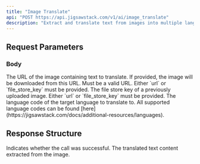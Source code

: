 ```yaml
---
title: "Image Translate"
api: "POST https://api.jigsawstack.com/v1/ai/image_translate"
description: "Extract and translate text from images into multiple languages."
---
```


## Request Parameters

### Body

<ParamField body="url" type="string">
  The URL of the image containing text to translate. If provided, the image will be downloaded from this URL.
  Must be a valid URL. Either `url` or `file_store_key` must be provided.
</ParamField>

<ParamField body="file_store_key" type="string">
  The file store key of a previously uploaded image. Either `url` or `file_store_key` must be provided.
</ParamField>

<ParamField body="target_language" type="string" required>
  The language code of the target language to translate to. All supported
  language codes can be found
  [here](https://jigsawstack.com/docs/additional-resources/languages).
</ParamField>

<Snippet file="header.mdx" />

## Response Structure

<ResponseField name="success" type="boolean">
  Indicates whether the call was successful.
</ResponseField>

<ResponseField name="translated_text" type="string">
  The translated text content extracted from the image.
</ResponseField>


